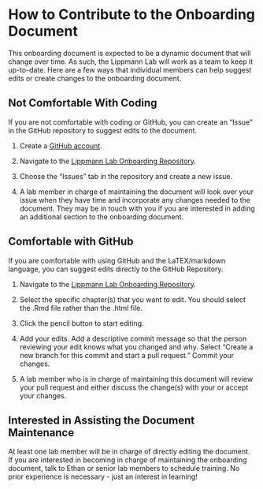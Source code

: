 # How to Contribute to the Onboarding Document {#contribute}
This onboarding document is expected to be a dynamic document that will change over time. As such, the Lippmann Lab will work as a team to keep it up-to-date. Here are a few ways that individual members can help suggest edits or create changes to the onboarding document. 

## Not Comfortable With Coding
If you are not comfortable with coding or GitHub, you can create an "Issue" in the GitHub repository to suggest edits to the document. 

1. Create a [GitHub account](https://github.com/). 

2. Navigate to the [Lippmann Lab Onboarding Repository](). 

3. Choose the "Issues" tab in the repository and create a new issue. 

4. A lab member in charge of maintaining the document will look over your issue when they have time and incorporate any changes needed to the document. They may be in touch with you if you are interested in adding an additional section to the onboarding document. 

## Comfortable with GitHub
If you are comfortable with using GitHub and the LaTEX/markdown language, you can suggest edits directly to the GitHub Repository. 

1. Navigate to the [Lippmann Lab Onboarding Repository](). 

2. Select the specific chapter(s) that you want to edit. You should select the .Rmd file rather than the .html file.  

3. Click the pencil button to start editing. 

4. Add your edits. Add a descriptive commit message so that the person reviewing your edit knows what you changed and why. Select "Create a new branch for this commit and start a pull request." Commit your changes. 

5. A lab member who is in charge of maintaining this document will review your pull request and either discuss the change(s) with your or accept your changes. 

## Interested in Assisting the Document Maintenance 
At least one lab member will be in charge of directly editing the document. If you are interested in becoming in charge of maintaining the onboarding document, talk to Ethan or senior lab members to schedule training. No prior experience is necessary - just an interest in learning!
